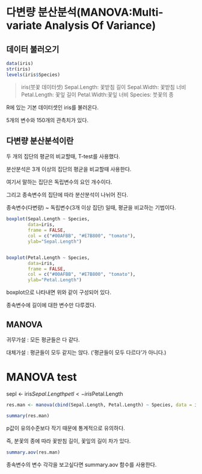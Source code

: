 # 다변량 분산분석(MANOVA:Multi-variate Analysis Of Variance)

## 데이터 불러오기

``` {R}
data(iris)
str(iris)
levels(iris$Species)
```
>iris(붓꽃 데이터셋)
>Sepal.Length: 꽃받침 길이
>Sepal.Width: 꽃받침 너비
>Petal.Length: 꽃잎 길이
>Petal.Width:꽃잎 너비
>Species: 붓꽃의 종

R에 있는 기본 데이터셋인 iris를 불러온다.

5개의 변수와 150개의 관측치가 있다.


## 다변량 분산분석이란

두 개의 집단의 평균의 비교할때, T-test를 사용했다.

분산분석은 3개 이상의 집단의 평균을 비교할때 사용한다.

여기서 말하는 집단은 독립변수의 요인 개수이다.

그리고 종속변수의 집단에 따라 분산분석이 나뉘어 진다.

종속변수(다변량) ~ 독립변수(3개 이상 집단) 일때, 평균을 비교하는 기법이다.

``` {R}
boxplot(Sepal.Length ~ Species, 
        data=iris,
        frame = FALSE, 
        col = c("#00AFBB", "#E7B800", "tomato"),
        ylab="Sepal.Length")


boxplot(Petal.Length ~ Species, 
        data=iris,
        frame = FALSE, 
        col = c("#00AFBB", "#E7B800", "tomato"),
        ylab="Petal.Length")
```

boxplot으로 나타내면 위와 같이 구성되어 있다.

종속변수에 길이에 대한 변수만 다루겠다.


## MANOVA
귀무가설 : 모든 평균들은 다 같다.

대체가설 : 평균들이 모두 같지는 않다. (’평균들이 모두 다르다’가 아니다.)


# MANOVA test


sepl <- iris$Sepal.Length
petl <- iris$Petal.Length

``` {R}
res.man <- manova(cbind(Sepal.Length, Petal.Length) ~ Species, data = iris)

summary(res.man)
```
p값이 유의수준보다 작기 때문에 통계적으로 유의하다.

즉, 분꽃의 종에 따라 꽃받침 길이, 꽃잎의 길이 차가 있다.


``` {R}
summary.aov(res.man)
```

종속변수의 변수 각각을 보고싶다면 summary.aov 함수를 사용한다.

